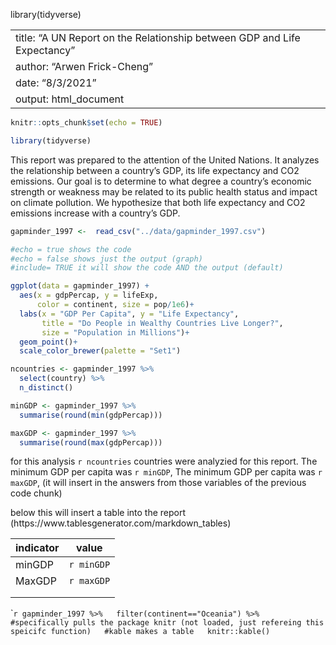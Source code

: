 library(tidyverse)

---
title: "A UN Report on the Relationship between GDP and Life Expectancy"
author: "Arwen Frick-Cheng"
date: "8/3/2021"
output: html_document
---

```r
knitr::opts_chunk$set(echo = TRUE)
``` 

```r
library(tidyverse)
```
This report was prepared to the attention of the United Nations. It analyzes the relationship between a country's GDP, its life expectancy and CO2 emissions. Our goal is to determine to what degree a country’s economic strength or weakness may be related to its public health status and impact on climate pollution. We hypothesize that both life expectancy and CO2 emissions increase with a country's GDP.

```r

gapminder_1997 <-  read_csv("../data/gapminder_1997.csv")

```

```r

#echo = true shows the code
#echo = false shows just the output (graph)
#include= TRUE it will show the code AND the output (default)

ggplot(data = gapminder_1997) +
  aes(x = gdpPercap, y = lifeExp, 
      color = continent, size = pop/1e6)+
  labs(x = "GDP Per Capita", y = "Life Expectancy", 
       title = "Do People in Wealthy Countries Live Longer?", 
       size = "Population in Millions")+
  geom_point()+
  scale_color_brewer(palette = "Set1")
```

```r
ncountries <- gapminder_1997 %>%
  select(country) %>%
  n_distinct()

minGDP <- gapminder_1997 %>%
  summarise(round(min(gdpPercap)))

maxGDP <- gapminder_1997 %>%
  summarise(round(max(gdpPercap)))

```
for this analysis `r ncountries` countries were analyzied for this report. The minimum GDP per capita was `r minGDP`, The minimum GDP per capita was `r maxGDP`, (it will insert in the answers from those variables of the previous code chunk)

below this will insert a table into the report (https://www.tablesgenerator.com/markdown_tables)

| indicator | value   |
| --- | --- |
| minGDP | `r minGDP` |
| MaxGDP | `r maxGDP` |
|   |   |
|   |   |

````r
gapminder_1997 %>%
  filter(continent=="Oceania") %>%
  #specifically pulls the package knitr (not loaded, just refereing this speicifc function)
  #kable makes a table
  knitr::kable()
```



